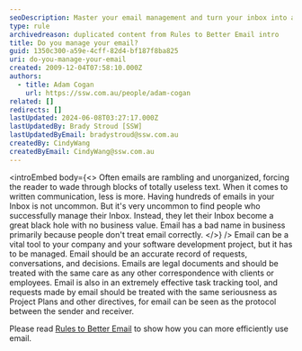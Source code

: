 ```yaml
---
seoDescription: Master your email management and turn your inbox into a powerful tool for efficient communication and task tracking.
type: rule
archivedreason: duplicated content from Rules to Better Email intro
title: Do you manage your email?
guid: 1350c300-a59e-4cff-82d4-bf187f8ba825
uri: do-you-manage-your-email
created: 2009-12-04T07:58:10.000Z
authors:
  - title: Adam Cogan
    url: https://ssw.com.au/people/adam-cogan
related: []
redirects: []
lastUpdated: 2024-06-08T03:27:17.000Z
lastUpdatedBy: Brady Stroud [SSW]
lastUpdatedByEmail: bradystroud@ssw.com.au
createdBy: CindyWang
createdByEmail: CindyWang@ssw.com.au
---
```


<introEmbed
  body={<>
Often emails are rambling and unorganized, forcing the reader to wade through blocks of totally useless text. When it comes to written communication, less is more. Having hundreds of emails in your Inbox is not uncommon. But it's very uncommon to find people who successfully manage their Inbox. Instead, they let their Inbox become a great black hole with no business value. Email has a bad name in business primarily because people don't treat email correctly.
  </>}
/>
Email can be a vital tool to your company and your software development project, but it has to be managed. Email should be an accurate record of requests, conversations, and decisions. Emails are legal documents and should be treated with the same care as any other correspondence with clients or employees. Email is also in an extremely effective task tracking tool, and requests made by email should be treated with the same seriousness as Project Plans and other directives, for email can be seen as the protocol between the sender and receiver.

Please read [Rules to Better Email](/rules-to-better-email) to show how you can more efficiently use email.
